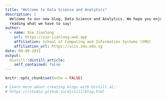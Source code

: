 ```yaml
---
title: "Welcome to Data Science and Analytics"
description: |
  Welcome to our new blog, Data Science and Analytics. We hope you enjoy 
  reading what we have to say!
author:
  - name: Xie Jianlong 
    url: https://xie-jianlong.web.app
    affiliation: School of Computing and Information Systems (SMU)
    affiliation_url: https://scis.smu.edu.sg
date: 09-09-2021
output:
  distill::distill_article:
    self_contained: false
---
```


```r
knitr::opts_chunk$set(echo = FALSE)

# Learn more about creating blogs with Distill at:
# https://rstudio.github.io/distill/blog.html

```



